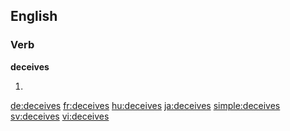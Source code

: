 ==English==

===Verb===
'''deceives'''

# {{third-person singular of|deceive}}

[[de:deceives]]
[[fr:deceives]]
[[hu:deceives]]
[[ja:deceives]]
[[simple:deceives]]
[[sv:deceives]]
[[vi:deceives]]